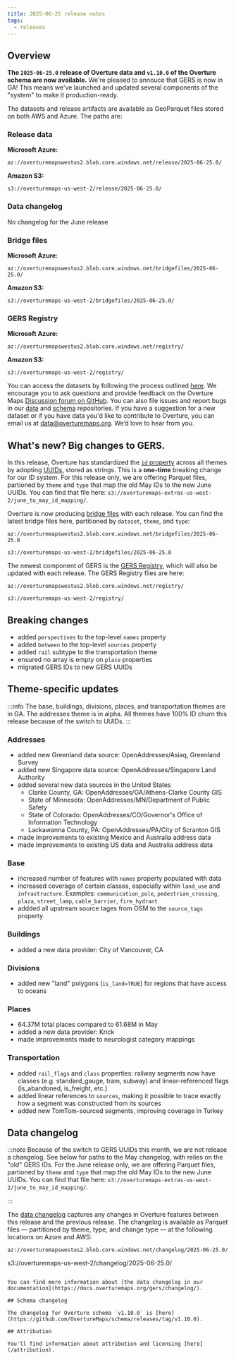 ```yaml
---
title: 2025-06-25 release notes
tags:
  - releases
---
```


## Overview

**The `2025-06-25.0` release of Overture data and `v1.10.0` of the Overture schema are now available.** We're pleased to annouce that GERS is now in GA! This means we've launched and updated several components of the "system" to make it production-ready. 

The datasets and release artifacts are available as GeoParquet files stored on both AWS and Azure. The paths are:

### Release data

**Microsoft Azure:**
```
az://overturemapswestus2.blob.core.windows.net/release/2025-06-25.0/
```

**Amazon S3:**
```
s3://overturemaps-us-west-2/release/2025-06-25.0/
```
### Data changelog

No changelog for the June release


### Bridge files

**Microsoft Azure:**
```
az://overturemapswestus2.blob.core.windows.net/bridgefiles/2025-06-25.0/
```

**Amazon S3:**
```
s3://overturemaps-us-west-2/bridgefiles/2025-06-25.0/
```

### GERS Registry

**Microsoft Azure:**
```
az://overturemapswestus2.blob.core.windows.net/registry/
```

**Amazon S3:**
```
s3://overturemaps-us-west-2/registry/
```



<!-- truncate -->

You can access the datasets by following the process outlined [here](/getting-data). We encourage you to ask questions and provide feedback on the Overture Maps [Discussion forum on GitHub](https://github.com/orgs/OvertureMaps/discussions). You can also file issues and report bugs in our [data](https://github.com/OvertureMaps/data/issues) and [schema](https://github.com/OvertureMaps/schema/issues) repositories. If you have a suggestion for a new dataset or if you have data you'd like to contribute to Overture, you can email us at data@overturemaps.org. We’d love to hear from you.

## What's new? Big changes to GERS. 

In this release, Overture has standardized the [`id` property](/schema/#top-level-properties) across all themes by adopting [UUIDs](https://www.rfc-editor.org/rfc/rfc9562.html), stored as strings. This is a **one-time** breaking change for our ID system. For this release only, we are offering Parquet files, partioned by `theme` and `type` that map the old May IDs to the new June UUIDs.  You can find that file here: `s3://overturemaps-extras-us-west-2/june_to_may_id_mapping/`.

Overture is now producing [bridge files](https://docs.overturemaps.org/gers/bridge-files/) with each release. You can find the latest bridge files here, partitioned by `dataset`, `theme`, and `type`:

```
az://overturemapswestus2.blob.core.windows.net/bridgefiles/2025-06-25.0
```

```
s3://overturemaps-us-west-2/bridgefiles/2025-06-25.0
```

The newest component of GERS is the [GERS Registry](https://docs.overturemaps.org/gers/registry/), which will also be updated with each release. The GERS Registry files are here:

```
az://overturemapswestus2.blob.core.windows.net/registry/
```

```
s3://overturemaps-us-west-2/registry/
```

## Breaking changes

- added `perspectives` to the top-level `names` property
- added `between` to the top-level `sources` property
- added `rail` subtype to the transportation theme
- ensured no array is empty on `place` properties
- migrated GERS IDs to new GERS UUIDs 

## Theme-specific updates

:::info
The base, buildings, divisions, places, and transportation themes are in GA. The addresses theme is in alpha. All themes have 100% ID churn this release because of the switch to UUIDs.
:::

### Addresses

- added new Greenland data source: OpenAddresses/Asiaq, Greenland Survey
- added new Singapore data source: OpenAddresses/Singapore Land Authority
- added several new data sources in the United States
    - Clarke County, GA: OpenAddresses/GA/Athens-Clarke County GIS
    - State of Minnesota: OpenAddresses/MN/Department of Public Safety
    - State of Colorado: OpenAddresses/CO/Governor's Office of Information Technology
    - Lackawanna County, PA: OpenAddresses/PA/City of Scranton GIS
- made improvements to existing Mexico and Australia address data
- made improvements to existing US data and Australia address data


### Base

- increased number of features with `names` property populated with data
- increased coverage of certain classes, especially within `land_use` and `infrastructure`. Examples: `communication_pole`, `pedestrian_crossing`, `plaza`, `street_lamp`, `cable_barrier`, `fire_hydrant`
- addded all upstream source tages from OSM to the `source_tags` property

### Buildings
 - added a new data provider: City of Vancouver, CA


### Divisions

- added new "land" polygons (`is_land=TRUE`) for regions that have access to oceans

### Places

- 64.37M total places compared to 61.68M in May
- added a new data provider: Krick
- made improvements made to neurologist category mappings

### Transportation

- added `rail_flags` and `class` properties: railway segments now have classes (e.g. standard_gauge, tram, subway) and linear-referenced flags (is_abandoned, is_freight, etc.)
- added linear references to `sources`, making it possible to trace exactly how a segment was constructed from its sources
- added new TomTom-sourced segments, improving coverage in Turkey

## Data changelog

:::note
Because of the switch to GERS UUIDs this month, we are not release a changelog. See below for paths to the May changelog, with relies on the "old" GERS IDs. For the June release only, we are offering Parquet files, partioned by `theme` and `type` that map the old May IDs to the new June UUIDs.  You can find that file here: `s3://overturemaps-extras-us-west-2/june_to_may_id_mapping/`.

:::

The [data changelog](https://docs.overturemaps.org/gers/changelog/) captures any changes in Overture features between this release and the previous release. The changelog is available as Parquet files &mdash; partitioned by theme, type, and change type &mdash; at the following locations on Azure and AWS:

```
az://overturemapswestus2.blob.core.windows.net/changelog/2025-06-25.0/

```
s3://overturemaps-us-west-2/changelog/2025-06-25.0/
```

You can find more information about [the data changelog in our documentation](https://docs.overturemaps.org/gers/changelog/).

## Schema changelog

The changelog for Overture schema `v1.10.0` is [here](https://github.com/OvertureMaps/schema/releases/tag/v1.10.0). 

## Attribution  

You'll find information about attribution and licensing [here](/attribution).
